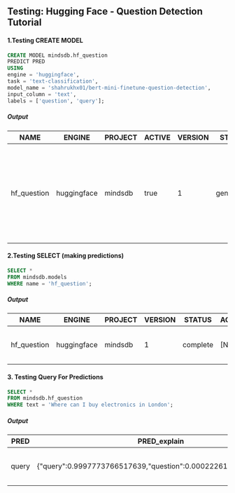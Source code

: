 ## Testing: Hugging Face - Question Detection Tutorial

#### 1.Testing CREATE MODEL
```sql
CREATE MODEL mindsdb.hf_question
PREDICT PRED
USING
engine = 'huggingface',
task = 'text-classification',
model_name = 'shahrukhx01/bert-mini-finetune-question-detection',
input_column = 'text',
labels = ['question', 'query'];
```

##### Output

| NAME | ENGINE | PROJECT | ACTIVE | VERSION | STATUS | ACCURACY | PREDICT | UPDATE_STATUS | MINDSDB_VERSION | ERROR | SELECT_DATA_QUERY | TRAINING_OPTIONS | TAG |
| ---- | ------ | ------- | ------ | ------- | ------ | -------- | ------- | ------------- | --------------- | ----- | ----------------- | ---------------- | --- |
| hf_question | huggingface | mindsdb | true | 1 | generating | [NULL] | PRED | up_to_date | 23.5.3.2 | [NULL] | [NULL] | {'target': 'PRED', 'using': {'task': 'text-classification', 'model_name': 'shahrukhx01/bert-mini-finetune-question-detection', 'input_column': 'text', 'labels': ['question', 'query']}} | [NULL] |


#### 2.Testing SELECT (making predictions)
```sql
SELECT *
FROM mindsdb.models 
WHERE name = 'hf_question';
```

##### Output

| NAME | ENGINE | PROJECT | VERSION | STATUS | ACCURACY | PREDICT | UPDATE_STATUS | MINDSDB_VERSION | ERROR | SELECT_DATA_QUERY | TRAINING_OPTIONS | CURRENT_TRAINING_PHASE | TOTAL_TRAINING_PHASES | TRAINING_PHASE_NAME | TAG | CREATED_AT |
| ---- | ------ | ------- | ------- | ------ | -------- | ------- | ------------- | --------------- | ----- | ----------------- | ---------------- | ---------------------- | --------------------- | ------------------- | --- | ---------- |
| hf_question | huggingface | mindsdb | 1 | complete | [NULL] | PRED | up_to_date | 23.5.3.2 | [NULL] | [NULL] | {"target":"PRED","using":{"input_column":"text","labels":["question","query"],"model_name":"shahrukhx01/bert-mini-finetune-question-detection","task":"text-classification"}} | [NULL] | [NULL] | [NULL] | [NULL] | 2023-05-29 15:57:48.383543 |


#### 3. Testing Query For Predictions

```sql
SELECT *
FROM mindsdb.hf_question
WHERE text = 'Where can I buy electronics in London';
```

##### Output

| PRED | PRED_explain | text |
| ---- | ------------ | ---- |
| query | {"query":0.9997773766517639,"question":0.00022261829872149974} | Where can I buy electronics in London |
